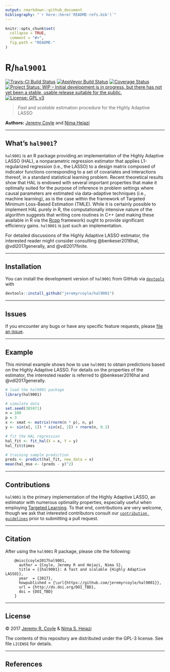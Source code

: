 ```yaml
---
output: rmarkdown::github_document
bibliography: "`r here::here('README-refs.bib')`"
---
```


<!-- README.md is generated from README.Rmd. Please edit that file -->

```r
knitr::opts_chunk$set(
  collapse = TRUE,
  comment = "#>",
  fig.path = "README-"
)
```

# R/`hal9001`

[![Travis-CI Build Status](https://travis-ci.org/jeremyrcoyle/hal9001.svg?branch=master)](https://travis-ci.org/jeremyrcoyle/hal9001)
[![AppVeyor Build  Status](https://ci.appveyor.com/api/projects/status/github/jeremyrcoyle/hal9001?branch=master&svg=true)](https://ci.appveyor.com/project/jeremyrcoyle/hal9001)
[![Coverage Status](https://img.shields.io/codecov/c/github/jeremyrcoyle/hal9001/master.svg)](https://codecov.io/github/jeremyrcoyle/hal9001?branch=master)
[![Project Status: WIP – Initial development is in progress, but there has not yet been a stable, usable release suitable for the public.](http://www.repostatus.org/badges/latest/wip.svg)](http://www.repostatus.org/#wip)
[![License: GPL v3](https://img.shields.io/badge/License-GPL%20v3-blue.svg)](http://www.gnu.org/licenses/gpl-3.0)

> _Fast_ and _scalable_ estimation procedure for the Highly Adaptive LASSO

__Authors:__ [Jeremy Coyle](https://github.com/jeremyrcoyle) and [Nima
Hejazi](https://nimahejazi.org)

---

## What's `hal9001`?

`hal9001` is an R package providing an implementation of the Highly Adaptive
LASSO (HAL), a nonparametric regression estimator that applies L1-regularized
regression (i.e., the LASSO) to a design matrix composed of indicator functions
corresponding to a set of covariates and interactions thereof, in a standard
statistical learning problem. Recent theoretical results show that HAL is
endowed with several important properties that make it optimally suited for
the purpose of inference in problem settings where causal parameters are
estimated via data-adaptive techniques (i.e., machine learning), as is the case
within the framework of Targeted Minimum Loss-Based Estimation (TMLE). While it
is certainly possible to implement HAL purely in R, the computationally
intensive nature of the algorithm suggests that writing core routines in C++
(and making these available in R via the [Rcpp](http://www.rcpp.org/) framework)
ought to provide significant efficiency gains. `hal9001` is just such an
implementation.

For detailed discussions of the Highly Adaptive LASSO estimator, the interested
reader might consider consulting @benkeser2016hal, @vdl2017generally,
and @vdl2017finite.

---

## Installation

<!--
For standard use, we recommend installing the package from
[CRAN](https://cran.r-project.org/) via

```r
install.packages("hal9001")
```
-->

You can install the development version of `hal9001` from GitHub via
[`devtools`](https://www.rstudio.com/products/rpackages/devtools/) with

```r
devtools::install_github("jeremyrcoyle/hal9001")
```

---

## Issues

If you encounter any bugs or have any specific feature requests, please [file an
issue](https://github.com/jeremyrcoyle/hal9001/issues).

---

## Example

This minimal example shows how to use `hal9001` to obtain predictions based on
the Highly Adaptive LASSO. For details on the properties of the estimator, the
interested reader is referred to @benkeser2016hal and @vdl2017generally.

```r
# load the hal9001 package
library(hal9001)

# simulate data
set.seed(385971)
n = 100
p = 3
x <- xmat <- matrix(rnorm(n * p), n, p)
y <- sin(x[, 1]) * sin(x[, 2]) + rnorm(n, 0.2)

# fit the HAL regression
hal_fit <- fit_hal(X = x, Y = y)
hal_fit$times

# training sample prediction
preds <- predict(hal_fit, new_data = x)
mean(hal_mse <- (preds - y)^2)
```

---

## Contributions

`hal9001` is the primary implementation of the Highly Adaptive LASSO, an
estimator with numerous optimality properties, especially useful when employing
[Targeted Learning](http://www.targetedlearningbook.com/about/). To that end,
contributions are very welcome, though we ask that interested contributors
consult our [`contribution
guidelines`](https://github.com/jeremyrcoyle/hal9001/blob/master/CONTRIBUTING.md)
prior to submitting a pull request.

---

## Citation

After using the `hal9001` R package, please cite the following:

        @misc{coyle2017hal9001,
          author = {Coyle, Jeremy R and Hejazi, Nima S},
          title = {{hal9001}: A fast and scalable {Highly Adaptive LASSO}},
          year  = {2017},
          howpublished = {\url{https://github.com/jeremyrcoyle/hal9001}},
          url = {http://dx.doi.org/DOI_TBD},
          doi = {DOI_TBD}
        }

---

## License

&copy; 2017 [Jeremy R. Coyle](https://github.com/jeremyrcoyle) & [Nima S.
Hejazi](http://nimahejazi.org)

The contents of this repository are distributed under the GPL-3 license. See
file `LICENSE` for details.

---

## References

